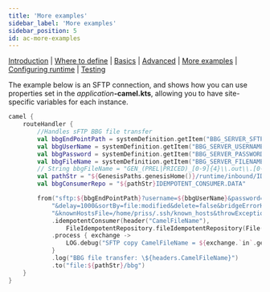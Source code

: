 ---
title: 'More examples'
sidebar_label: 'More examples'
sidebar_position: 5
id: ac-more-examples
---

[Introduction](/creating-applications/defining-your-application/integrations/apache-camel/apache-camel/)  | [Where to define](/creating-applications/defining-your-application/integrations/apache-camel/ac-define/) | [Basics](/creating-applications/defining-your-application/integrations/apache-camel/ac-technical-details/) |  [Advanced](/creating-applications/defining-your-application/integrations/apache-camel/ac-advanced-technical-details/) | [More examples](/creating-applications/defining-your-application/integrations/apache-camel/ac-more-examples/) | [Configuring runtime](/creating-applications/defining-your-application/integrations/apache-camel/ac-configuring-runtime/) | [Testing](/creating-applications/defining-your-application/integrations/apache-camel/ac-testing/)

The example below is an SFTP connection, and shows how you can use properties set in the _application_**-camel.kts**, allowing you to have site-specific variables for each instance.

```kotlin
camel {
    routeHandler {
        //Handles sFTP BBG file transfer
        val bbgEndPointPath = systemDefinition.getItem("BBG_SERVER_SFTP")
        val bbgUserName = systemDefinition.getItem("BBG_SERVER_USERNAME")
        val bbgPassword = systemDefinition.getItem("BBG_SERVER_PASSWORD")
        val bbgFileName = systemDefinition.getItem("BBG_SERVER_FILENAME")
        // String bbgFileName = "GEN_(PREL|PRICED)_[0-9]{4}\\.out\\.[0-9]{8}"
        val pathStr = "${GenesisPaths.genesisHome()}/runtime/inbound/IDEMPOTENT_CONSUMER.DATA"
        val bbgConsumerRepo = "${pathStr}IDEMPOTENT_CONSUMER.DATA"

        from("sftp:${bbgEndPointPath}?username=${bbgUserName}&password=${bbgPassword}&include=$${bbgFileName}" +
            "&delay=1000&sortBy=file:modified&delete=false&bridgeErrorHandler=true" +
            "&knownHostsFile=/home/priss/.ssh/known_hosts&throwExceptionOnConnectFailed=true&stepwise=false")
            .idempotentConsumer(header("CamelFileName"),
                FileIdempotentRepository.fileIdempotentRepository(File(bbgConsumerRepo), 300000, 15000000))
            .process { exchange ->
                LOG.debug("SFTP copy CamelFileName = ${exchange.`in`.getHeader("CamelFileNameOnly").toString()}")
            }
            .log("BBG file transfer: \${headers.CamelFileName}")
            .to("file:${pathStr}/bbg")
    }
}
```
